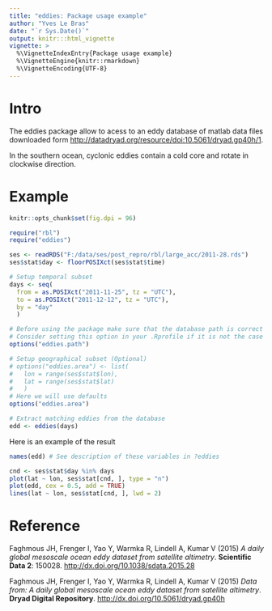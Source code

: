 ```yaml
---
title: "eddies: Package usage example"
author: "Yves Le Bras"
date: "`r Sys.Date()`"
output: knitr:::html_vignette
vignette: >
  %\VignetteIndexEntry{Package usage example}
  %\VignetteEngine{knitr::rmarkdown}
  %\VignetteEncoding{UTF-8}
---
```


# Intro 

The eddies package allow to acess to an eddy database of matlab data files downloaded 
form <http://datadryad.org/resource/doi:10.5061/dryad.gp40h/1>.

In the southern ocean, cyclonic eddies contain a cold core and rotate in clockwise 
direction.

# Example

```r
knitr::opts_chunk$set(fig.dpi = 96)
```

```r
require("rbl")
require("eddies")

ses <- readRDS("F:/data/ses/post_repro/rbl/large_acc/2011-28.rds")
ses$stat$day <- floorPOSIXct(ses$stat$time)

# Setup temporal subset
days <- seq(
  from = as.POSIXct("2011-11-25", tz = "UTC"), 
  to = as.POSIXct("2011-12-12", tz = "UTC"), 
  by = "day"
  )

# Before using the package make sure that the database path is correct
# Consider setting this option in your .Rprofile if it is not the case
options("eddies.path")

# Setup geographical subset (Optional)
# options("eddies.area") <- list(
#   lon = range(ses$stat$lon), 
#   lat = range(ses$stat$lat)
#   )
# Here we will use defaults
options("eddies.area")

# Extract matching eddies from the database
edd <- eddies(days)
```

Here is an example of the result

```r
names(edd) # See description of these variables in ?eddies

cnd <- ses$stat$day %in% days
plot(lat ~ lon, ses$stat[cnd, ], type = "n")
plot(edd, cex = 0.5, add = TRUE)
lines(lat ~ lon, ses$stat[cnd, ], lwd = 2)
```

# Reference

Faghmous JH, Frenger I, Yao Y, Warmka R, Lindell A, Kumar V (2015) *A daily global mesoscale ocean eddy dataset from satellite altimetry*. **Scientific Data 2**: 150028. <http://dx.doi.org/10.1038/sdata.2015.28>

Faghmous JH, Frenger I, Yao Y, Warmka R, Lindell A, Kumar V (2015) *Data from: A daily global mesoscale ocean eddy dataset from satellite altimetry*. **Dryad Digital Repository**. <http://dx.doi.org/10.5061/dryad.gp40h>

